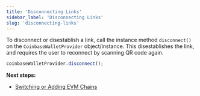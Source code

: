 ```yaml
---
title: 'Disconnecting Links'
sidebar_label: 'Disconnecting Links'
slug: 'disconnecting-links'
---
```


To disconnect or disestablish a link, call the instance method `disconnect()` on the `CoinbaseWalletProvider` object/instance. This disestablishes the link, and requires the user to reconnect by scanning QR code again.

```typescript
coinbaseWalletProvider.disconnect();
```

**Next steps:**

- [Switching or Adding EVM Chains](./switching-chains.mdx)

